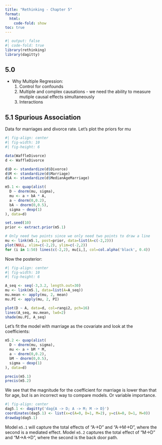 ```yaml
---
title: "Rethinking - Chapter 5"
format: 
  html:
    code-fold: show
toc: true
---
```

```r
#| output: false
#| code-fold: true
library(rethinking)
library(dagitty)
```

## 5.0
- Why Multiple Regression:
  1. Control for confounds
  2. Multiple and complex causations - we need the ability to measure mutiple causal effects simultaneously
  3. Interactions

## 5.1 Spurious Association

Data for marriages and divorce rate. Let's plot the priors for mu
```r
#| fig-align: center
#| fig-width: 10
#| fig-height: 6

data(WaffleDivorce)
d <- WaffleDivorce 

d$D <- standardize(d$Divorce)
d$M <- standardize(d$Marriage)
d$A <- standardize(d$MedianAgeMarriage)

m5.1 <- quap(alist(
  D ~ dnorm(mu, sigma),
  mu <- a + bA * A,
  a ~ dnorm(0,0.2),
  bA ~ dnorm(0,0.5),
  sigma ~ dexp(1)
), data=d)

set.seed(10)
prior <- extract.prior(m5.1)

# Only need two points since we only need two points to draw a line
mu <- link(m5.1, post=prior, data=list(A=c(-2,2)))
plot(NULL, xlim=c(-2,2), ylim=c(-2,2))
for (i in 1:50) lines(c(-2,2), mu[i,], col=col.alpha('black', 0.4))
```

Now the posterior:
```r
#| fig-align: center
#| fig-width: 10
#| fig-height: 6

A_seq <- seq(-3,3.2, length.out=30)
mu <- link(m5.1, data=list(A=A_seq))
mu.mean <- apply(mu, 2, mean)
mu.PI <- apply(mu, 2, PI)

plot(D ~ A, data=d, col=rangi2, pch=16)
lines(A_seq, mu.mean, lwd=2)
shade(mu.PI, A_seq)
```

Let's fit the model with marriage as the covariate and look at the coefficients:

```r
m5.2 <- quap(alist(
  D ~ dnorm(mu, sigma),
  mu <- a + bM * M,
  a ~ dnorm(0,0.2),
  bM ~ dnorm(0,0.5),
  sigma ~ dexp(1)
), data=d)

precis(m5.1)
precis(m5.2)
```

We see that the magnitude for the coefficient for marriage is lower than that for age, but is an incorrect way to compare models. Or variable importance.

```r
#| fig-align: center
dag5.1 <- dagitty('dag{A -> D; A -> M; M -> D}')
coordinates(dag5.1) <- list(x=c(A=0, D=1, M=2), y=c(A=0, D=1, M=0))
drawdag(dag5.1)
```
Model `m5.1` will capture the total effects of "A->D" and "A->M->D", where the second is a mediated effect. Model `m5.2` captures the total effect of "M->D" and "M->A->D", where the second is the back door path.
